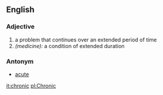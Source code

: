 ==English==

===Adjective===
#a problem that continues over an extended period of time
#''(medicine):'' a condition of extended duration

===Antonym===
*[[acute]]

[[it:chronic]]
[[pl:Chronic]]